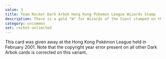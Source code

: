 ```yaml
---
value: 3
title: Team Rocket Dark Arbok Hong Kong Pokemon League Wizards Stamp
description: There is a gold "W" for Wizards of the Coast stamped on the card.
category: uncommon
set: rocket-unlimited
---
```


This card was given away at the Hong Kong Pokémon League held in February 2001.
Note that the copyright year error present on all other Dark Arbok cards is corrected on this variant.
